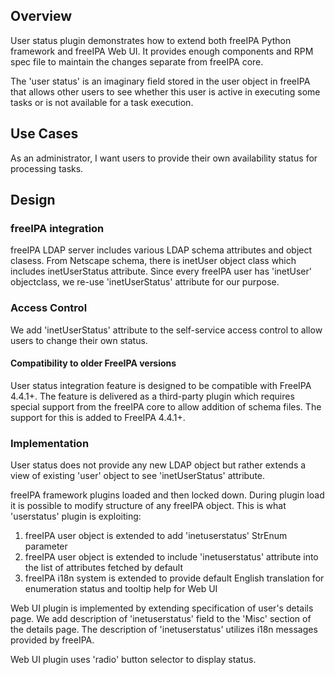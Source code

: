 {{Sample freeIPA plugin for user status|version=|ticket=TODO|author=Ab}}

== Overview ==

User status plugin demonstrates how to extend both freeIPA Python framework and
freeIPA Web UI. It provides enough components and RPM spec file to maintain the
changes separate from freeIPA core.

The 'user status' is an imaginary field stored in the user object in freeIPA
that allows other users to see whether this user is active in executing some
tasks or is not available for a task execution.

== Use Cases ==
As an administrator, I want users to provide their own availability status for
processing tasks.

== Design==

=== freeIPA integration ===

freeIPA LDAP server includes various LDAP schema attributes and object clasess.
From Netscape schema, there is inetUser object class which includes
inetUserStatus attribute. Since every freeIPA user has 'inetUser' objectclass,
we re-use 'inetUserStatus' attribute for our purpose.

=== Access Control ===

We add 'inetUserStatus' attribute to the self-service access control to allow
users to change their own status.

==== Compatibility to older FreeIPA versions ====

User status integration feature is designed to be compatible with
FreeIPA 4.4.1+. The feature is delivered as a third-party plugin which
requires special support from the freeIPA core to allow addition of schema
files. The support for this is added to FreeIPA 4.4.1+.

=== Implementation ===

User status does not provide any new LDAP object but rather extends a view of
existing 'user' object to see 'inetUserStatus' attribute.

freeIPA framework plugins loaded and then locked down. During plugin load it is
possible to modify structure of any freeIPA object. This is what 'userstatus'
plugin is exploiting:

# freeIPA user object is extended to add 'inetuserstatus' StrEnum parameter
# freeIPA user object is extended to include 'inetuserstatus' attribute into the list of attributes fetched by default
# freeIPA i18n system is extended to provide default English translation for enumeration status and tooltip help for Web UI

Web UI plugin is implemented by extending specification of user's details page.
We add description of 'inetuserstatus' field to the 'Misc' section of the
details page. The description of 'inetuserstatus' utilizes i18n messages
provided by freeIPA.

Web UI plugin uses 'radio' button selector to display status.

